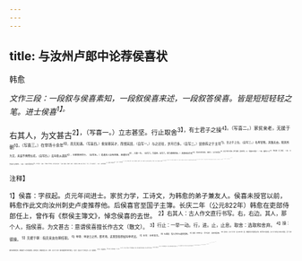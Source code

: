 ```yaml
---
---
---
```

title: 与汝州卢郎中论荐侯喜状
---



韩愈

*文作三段：一段叙与侯喜素知，一段叙侯喜来述，一段叙答侯喜。皆是短短轻轻之笔。进士侯喜<sup>1】。*

右其人，为文甚古<sup>2】，（写喜一。）立志甚坚。行止取舍<sup>3】，有士君子之操<sup>4】。（写喜二。）家贫亲老，无援于朝<sup>5】。（写喜三。）在举场十余年<sup>6】，竟无知遇。（写喜四。）愈常慕其才，而恨其屈，（自写一。）与之还往，岁月已多。（自写二。）尝欲荐之于主司<sup>7】，言之于上位，（自写三。）名卑官贱，其路无由。观其所为文，未尝不掩卷长叹。（自写四。）去年愈从调选<sup>8】，本欲携持同行，（自写五。）适遇其人自有家事，速遭坎坷<sup>9】，又废一年。（自写六。写喜四、自写六，最为缠绵刺促。）及春末自京还<sup>10】，怪其久绝消息。（曲折。）五月初至此<sup>11】，自言为阁下所知。辞气激扬，面有矜色，曰：“侯喜死不恨矣！（一曲。）喜辞亲人关<sup>12】，羁旅道路，见王公数百，（二曲。）未尝有如卢公之知我也。（三曲。）比者分将委弃泥途<sup>13】，老死草野。（四曲。）今胸中之气勃勃然，复有仕进之路矣。”（五曲。叙喜言，甚曲折，妙绝！）愈感其言，贺之以酒，谓之曰：“卢公，天下之贤刺史也，（一曲。）未闻有所推引<sup>15】，盖难其人而重其事<sup>16】。（二曲。）今子郁为选首<sup>17】，（三曲。）其言死不恨，固宜也。（四曲。）古所谓知己者，正如此耳。（五曲。）身在贫贱，为天下所不知，独见遇于大贤，乃可贵耳。（六曲。）若自有名声，又托形势<sup>18】，此乃市道之事<sup>19】，又何足贵乎？（七曲。）子之遇知于卢公，真所谓知己者也。（八曲。）士之修身立节，而竟不遇知己，前古以来，不可胜数。（九曲。）或日接膝而不相知，或异世者相慕，以其遭逢之难<sup>2】，故曰：“士为知己者死＇。不其然乎！不其然乎！”（十曲。叙自言，甚曲折，妙绝！）
阁下既已知侯生，而愈复以侯生言于阁下者，非为侯生谋也。（又跌。）感知己之难遇，（一结。）大阁下之德<sup>20】，（二结。）而怜侯生之心，（三结。）故因其行而献于左右焉<sup>2】。（再总结。）谨状<sup>2】。

<sup>注释】

<sup>1】侯喜：字叔起。贞元年间进士。家贫力学，工诗文，为韩愈的弟子兼友人。侯喜未授官以前，韩愈作此文向汝州刺史卢虔推荐他。后侯喜官至国子主簿。长庆二年（公元822年）韩愈在吏部侍郎任上，曾作有《祭侯主簿文》，悼念侯喜的去世。
<sup>2】右其人：古人作文直行书写。右，右边。其人，那个人，指侯喜。为文甚古：意谓侯喜擅长作古文（散文）。
<sup>3】行止：一举一动。行，进。止，止息。取舍：选取和舍弃。
<sup>4】操：德操。
<sup>5】无援于朝：指无亲友在朝任职。
<sup>6】举场：举进士之所，即考场，这里是指参加科举考试。
<sup>7】主司：主考官员。
<sup>8】从调选：指入京听从选授官职。
<sup>9】选遣（zhān沾）：同“屯遚”，指处境困难。
<sup>10】自京还：贞元十六年（公元800年）夏，韩愈辞去节度推官之职，离开徐州去洛阳。贞元十六年冬入京听从调选，至十七年春仍未得授官职，韩愈遂于三月间返洛阳。这年冬天，韩愈再度入京，次年（贞元十八年）春才被任命为四门博士。1五月：指贞元十七年五月。此：指洛阳。
<sup>12】关：指函谷关。
<sup>13】比者：前些时候。分：应分。
<sup>14】卢公：卢虔，时任汝州（今河南临汝县）刺史，因卢虔曾任过刑部郎中，所以又称他为卢郎中。
<sup>15】推引：推荐引进。
<sup>16】难其人：难以找到那种合适的人才。重其事：慎重地对待那件（指推荐贤才）事。
<sup>17】郁：文采明盛的样子。选首：指州中选送士子赴京参加进士科考试的牒状之首。
<sup>18】形势：见韩愈《送李愿归盘谷序》注3。
<sup>19】市道：市场交易之道，指重利而忘义。
<sup>20】遭逢：际遇，遇合。
<sup>21】大：张大，光大。
<sup>22】献：献言。左右：对受状人卢虔的敬称。
<sup>23】谨状；恭敬地陈述。